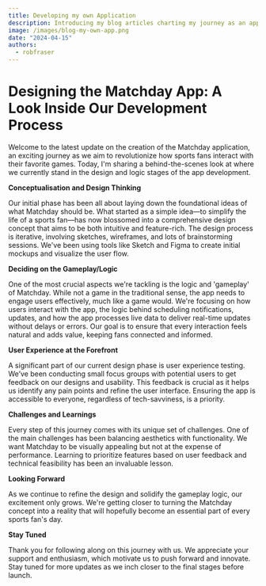 ```yaml
---
title: Developing my own Application
description: Introducing my blog articles charting my journey as an app developer and founder.
image: /images/blog-my-own-app.png
date: "2024-04-15"
authors:
  - robfraser
---
```


# Designing the Matchday App: A Look Inside Our Development Process

Welcome to the latest update on the creation of the Matchday application, an exciting journey as we aim to revolutionize how sports fans interact with their favorite games. Today, I'm sharing a behind-the-scenes look at where we currently stand in the design and logic stages of the app development.

**Conceptualisation and Design Thinking**

Our initial phase has been all about laying down the foundational ideas of what Matchday should be. What started as a simple idea—to simplify the life of a sports fan—has now blossomed into a comprehensive design concept that aims to be both intuitive and feature-rich. The design process is iterative, involving sketches, wireframes, and lots of brainstorming sessions. We've been using tools like Sketch and Figma to create initial mockups and visualize the user flow.

**Deciding on the Gameplay/Logic**

One of the most crucial aspects we're tackling is the logic and 'gameplay' of Matchday. While not a game in the traditional sense, the app needs to engage users effectively, much like a game would. We're focusing on how users interact with the app, the logic behind scheduling notifications, updates, and how the app processes live data to deliver real-time updates without delays or errors. Our goal is to ensure that every interaction feels natural and adds value, keeping fans connected and informed.

**User Experience at the Forefront**

A significant part of our current design phase is user experience testing. We’ve been conducting small focus groups with potential users to get feedback on our designs and usability. This feedback is crucial as it helps us identify any pain points and refine the user interface. Ensuring the app is accessible to everyone, regardless of tech-savviness, is a priority.

**Challenges and Learnings**

Every step of this journey comes with its unique set of challenges. One of the main challenges has been balancing aesthetics with functionality. We want Matchday to be visually appealing but not at the expense of performance. Learning to prioritize features based on user feedback and technical feasibility has been an invaluable lesson.

**Looking Forward**

As we continue to refine the design and solidify the gameplay logic, our excitement only grows. We're getting closer to turning the Matchday concept into a reality that will hopefully become an essential part of every sports fan's day.

**Stay Tuned**

Thank you for following along on this journey with us. We appreciate your support and enthusiasm, which motivate us to push forward and innovate. Stay tuned for more updates as we inch closer to the final stages before launch.